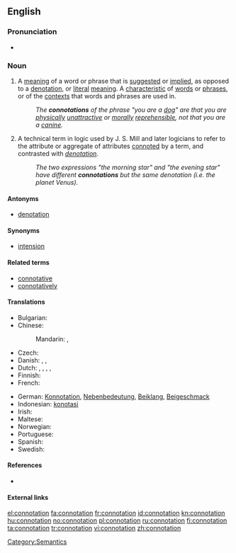 {{wikipedia}}
==English==

===Pronunciation===
* {{rhymes|eɪʃən}}

===Noun===
{{en-noun}}

# A [[meaning]] of a word or phrase that is [[suggest]]ed or [[implied]], as opposed to a [[denotation]], or [[literal]] [[meaning]]. A [[characteristic]] of [[word]]s or [[phrase]]s, or of the [[context]]s that words and phrases are used in.
#: ''The '''connotations''' of the phrase "you are a [[dog]]" are that you are [[physical]]ly [[unattractive]] or [[moral]]ly [[reprehensible]], not that you are a [[canine]].''
# A technical term in logic used by J. S. Mill and later logicians to refer to the attribute or aggregate of attributes [[connote|connoted]] by a term, and contrasted with ''[[denotation]]''.
#: ''The two expressions "the morning star" and "the evening star" have different '''connotations''' but the same denotation (i.e. the planet Venus).''

====Antonyms====
* [[denotation]]

====Synonyms====
* [[intension]]

====Related terms====
* [[connotative]]
* [[connotatively]]

====Translations====
{{trans-top|suggested or implied meaning}}
* Bulgarian: {{t|bg|допълнително значение}}
* Chinese:
*: Mandarin: {{t-|cmn|含義|sc=Hani}}, {{t-|cmn|含义|tr=hànyì|sc=Hani}}
* Czech: {{t-|cs|konotace|f}}
* Danish: {{t|da|konnotation|c}}, {{t|da|medbetydning|c}}, {{t|da|bibetydning|c}}
* Dutch: {{t+|nl|connotatie|f}}, {{t|nl|bijbetekenis|f}}, {{t-|nl|bijklank|m}}, {{t+|nl|associatie|f}}, {{t|nl|gevoelswaarde|f}}
* Finnish: {{t+|fi|konnotaatio}}
* French: {{t+|fr|connotation|f}}
{{trans-mid}}
* German: [[Konnotation]], [[Nebenbedeutung]], [[Beiklang]], [[Beigeschmack]]
* Indonesian: [[konotasi]]
* Irish: {{t|ga|fochiall|f|xs=Irish}}
* Maltese: {{t|mt|konnotazzjoni|f|xs=Maltese}}
* Norwegian: {{t+|no|konnotasjon|m}}
* Portuguese: {{t+|pt|conotação|f}}
* Spanish: {{t-|es|connotación|f}}
* Swedish: {{t+|sv|konnotation}}
{{trans-bottom}}

====References====
* {{R:OED2}}

====External links====

[[Category:Semantics]]

[[el:connotation]]
[[fa:connotation]]
[[fr:connotation]]
[[id:connotation]]
[[kn:connotation]]
[[hu:connotation]]
[[no:connotation]]
[[pl:connotation]]
[[ru:connotation]]
[[fi:connotation]]
[[ta:connotation]]
[[tr:connotation]]
[[vi:connotation]]
[[zh:connotation]]